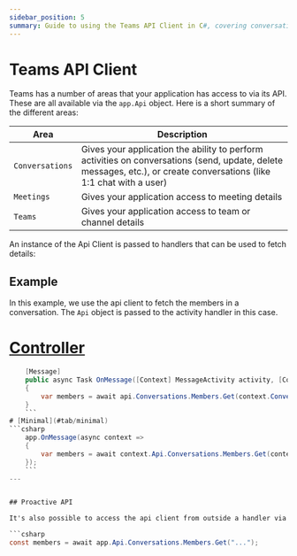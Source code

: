 ```yaml
---
sidebar_position: 5
summary: Guide to using the Teams API Client in C#, covering conversation management, meeting access, and team/channel operations through the app.Api object, with examples of both handler-based and proactive API usage.
---
```



# Teams API Client

Teams has a number of areas that your application has access to via its API. These are all available via the `app.Api` object. Here is a short summary of the different areas:

| Area | Description |
|------|-------------|
| `Conversations` | Gives your application the ability to perform activities on conversations (send, update, delete messages, etc.), or create conversations (like 1:1 chat with a user) |
| `Meetings` | Gives your application access to meeting details |
| `Teams` | Gives your application access to team or channel details |


An instance of the Api Client is passed to handlers that can be used to fetch details:

## Example

In this example, we use the api client to fetch the members in a conversation. The `Api` object is passed to the activity handler in this case.


# [Controller](#tab/controller)
```csharp 
    [Message]
    public async Task OnMessage([Context] MessageActivity activity, [Context] ApiClient api)
    {
        var members = await api.Conversations.Members.Get(context.Conversation.Id);
    }
    ```
# [Minimal](#tab/minimal)
```csharp 
    app.OnMessage(async context =>
    {
        var members = await context.Api.Conversations.Members.Get(context.Conversation.Id);
    });
    ```
---


## Proactive API

It's also possible to access the api client from outside a handler via the app instance. Here we have the same example as above, but we're access the api client via the app instance.

```csharp
const members = await app.Api.Conversations.Members.Get("...");
```
